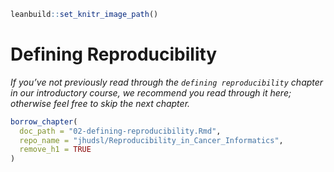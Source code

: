 
```r
leanbuild::set_knitr_image_path()
```

# Defining Reproducibility

_If you've not previously read through the `defining reproducibility` chapter in our introductory course, we recommend you read through it here; otherwise feel free to skip the next chapter._


```r
borrow_chapter(
  doc_path = "02-defining-reproducibility.Rmd",
  repo_name = "jhudsl/Reproducibility_in_Cancer_Informatics",
  remove_h1 = TRUE
)
```
